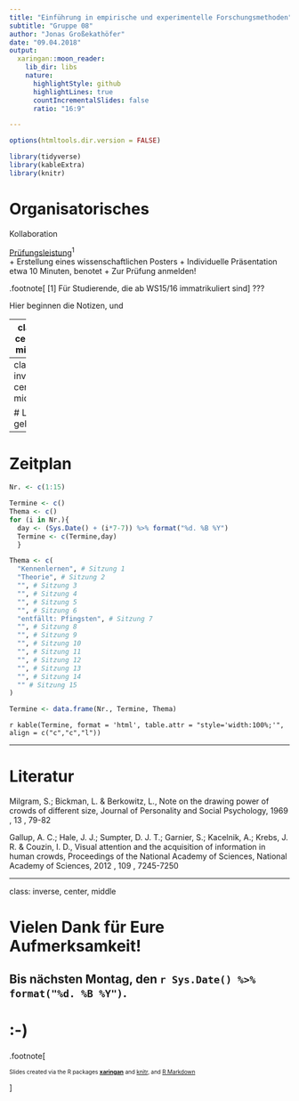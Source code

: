 ```yaml
---
title: "Einführung in empirische und experimentelle Forschungsmethoden"
subtitle: "Gruppe 08"
author: "Jonas Großekathöfer"
date: "09.04.2018"
output:
  xaringan::moon_reader:
    lib_dir: libs
    nature:
      highlightStyle: github
      highlightLines: true
      countIncrementalSlides: false
      ratio: "16:9"

---
```


```r
options(htmltools.dir.version = FALSE)

library(tidyverse)
library(kableExtra)
library(knitr)


```

# Organisatorisches

Kollaboration

[Prüfungsleistung](https://www2.uni-wuerzburg.de/mhb/MB-de-06-PSY-EFM-152-m01.pdf)<sup>1</sup>  
  + Erstellung eines wissenschaftlichen Posters
    + Individuelle Präsentation etwa 10 Minuten, benotet
  + Zur Prüfung anmelden!

.footnote[
[1] Für Studierende, die ab WS15/16 immatrikuliert sind
]
???


Hier beginnen die Notizen, und

---
class: center, middle

# Los geht's.

---
class: inverse, center, middle

# Los geht's.

---

# Zeitplan



```r


Nr. <- c(1:15)

Termine <- c()
Thema <- c()
for (i in Nr.){
  day <- (Sys.Date() + (i*7-7)) %>% format("%d. %B %Y")
  Termine <- c(Termine,day)
  }

Thema <- c(
  "Kennenlernen", # Sitzung 1
  "Theorie", # Sitzung 2
  "", # Sitzung 3
  "", # Sitzung 4
  "", # Sitzung 5
  "", # Sitzung 6
  "entfällt: Pfingsten", # Sitzung 7
  "", # Sitzung 8
  "", # Sitzung 9
  "", # Sitzung 10
  "", # Sitzung 11
  "", # Sitzung 12
  "", # Sitzung 13
  "", # Sitzung 14
  "" # Sitzung 15
)

Termine <- data.frame(Nr., Termine, Thema)

```

`r kable(Termine, format = 'html', table.attr = "style='width:100%;'", align = c("c","c","l")) `

---

# Literatur

Milgram, S.; Bickman, L. & Berkowitz, L., Note on the drawing power of crowds of different size, Journal of Personality and Social Psychology, 1969 , 13 , 79-82 

Gallup, A. C.; Hale, J. J.; Sumpter, D. J. T.; Garnier, S.; Kacelnik, A.; Krebs, J. R. & Couzin, I. D., Visual attention and the acquisition of information in human crowds, Proceedings of the National Academy of Sciences, National Academy of Sciences, 2012 , 109 , 7245-7250 

 


---

class: inverse, center, middle

# Vielen Dank für Eure Aufmerksamkeit!
## Bis nächsten Montag, den `r Sys.Date() %>% format("%d. %B %Y")`.  

# :-)







.footnote[

<font size="-2">Slides created via the R packages [**xaringan**](https://github.com/yihui/xaringan) and [knitr](http://yihui.name/knitr), and [R Markdown](https://rmarkdown.rstudio.com)</font size>

]